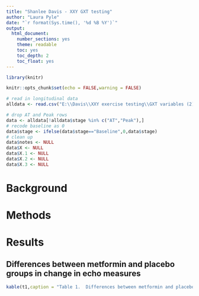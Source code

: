 ```yaml
---
title: "Shanlee Davis - XXY GXT testing"
author: "Laura Pyle"
date: "`r format(Sys.time(), '%d %B %Y')`"
output:
  html_document:
    number_sections: yes
    theme: readable
    toc: yes
    toc_depth: 2
    toc_float: yes
---
```


```r
library(knitr)

knitr::opts_chunk$set(echo = FALSE,warning = FALSE)

# read in longitudinal data
alldata <- read.csv("E:\\Davis\\XXY exercise testing\\GXT variables (2).csv")

# drop AT and Peak rows
data <- alldata[!alldata$stage %in% c("AT","Peak"),]
# recode baseline as 0
data$stage <- ifelse(data$stage=="Baseline",0,data$stage)
# clean up
data$notes <- NULL
data$X <- NULL
data$X.1 <- NULL
data$X.2 <- NULL
data$X.3 <- NULL

```

# Background



# Methods


# Results

## Differences between metformin and placebo groups in change in echo measures

```r
kable(t1,caption = "Table 1.  Differences between metformin and placebo groups in change (visit 2-visit 1) in echo measures")
```
<br>

